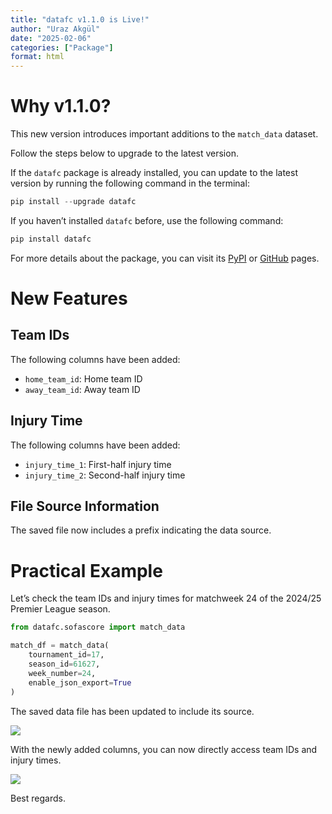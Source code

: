 ```yaml
---
title: "datafc v1.1.0 is Live!"
author: "Uraz Akgül"
date: "2025-02-06"
categories: ["Package"]
format: html
---
```


# Why v1.1.0?

This new version introduces important additions to the `match_data` dataset.

Follow the steps below to upgrade to the latest version.

If the `datafc` package is already installed, you can update to the latest version by running the following command in the terminal:

```python
pip install --upgrade datafc
```

If you haven't installed `datafc` before, use the following command:

```python
pip install datafc
```

For more details about the package, you can visit its [PyPI](https://pypi.org/project/datafc/){target="_blank"} or [GitHub](https://github.com/urazakgul/datafc){target="_blank"} pages.

# New Features

## Team IDs

The following columns have been added:

* `home_team_id`: Home team ID
* `away_team_id`: Away team ID

## Injury Time

The following columns have been added:

* `injury_time_1`: First-half injury time
* `injury_time_2`: Second-half injury time

## File Source Information

The saved file now includes a prefix indicating the data source.

# Practical Example

Let's check the team IDs and injury times for matchweek 24 of the 2024/25 Premier League season.

```python
from datafc.sofascore import match_data

match_df = match_data(
    tournament_id=17,
    season_id=61627,
    week_number=24,
    enable_json_export=True
)
```

The saved data file has been updated to include its source.

![](imgs/img1.PNG)

With the newly added columns, you can now directly access team IDs and injury times.

![](imgs/img2.PNG)

Best regards.